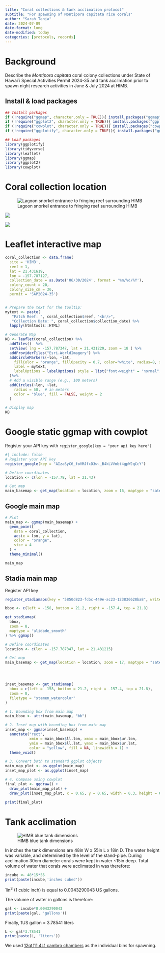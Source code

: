 ```yaml
---
title: "Coral collections & tank acclimation protocol"
subtitle: "For spawning of Montipora capitata rice corals"
author: "Sarah Tanja"
date: 2024-07-09
date-format: long
date-modified: today
categories: [protocols, records]
---
```


# Background

Describe the *Montipora capitata* coral colony collections under State of Hawai\`i Special Activities Permit 2024-35 and tank acclimation prior to spawn night research activities in June & July 2024 at HIMB.

## Install & load packages

```r
## Install packages
if (!require("ggmap", character.only = TRUE)){ install.packages("ggmap")}
if (!require("ggplot2", character.only = TRUE)){ install.packages("ggplot2")}
if (!require("cowplot", character.only = TRUE)){ install.packages("cowplot")}
if (!require("ggplotify", character.only = TRUE)){ install.packages("ggplotify")}
```

```r
## Load packages
library(ggplotify)
library(tidyverse)
library(leaflet)
library(ggmap)
library(ggplot2)
library(cowplot)
```

# Coral collection location

![Lagoon snorkel entrance to fringing reef surrounding HIMB](Lagoon%20surrounding%20HIMB%2021.431215°N,%20-157.787347°W.png)

![](KB-patchreefs-1.jpg)

![](KB-patchreef-latlon.jpg)

# Leaflet interactive map

```r
coral_collection <- data.frame(
  site = 'HIMB',
  reef = 1,
  lat = 21.431619,
  lon = -157.787127,
  collection_date = as.Date('06/30/2024', format = '%m/%d/%Y'),
  colony_count = 20,
  colony_size_cm = 30,
  permit = 'SAP2024-35') 


# Prepare the text for the tooltip:
mytext <- paste(
   "Patch Reef: ", coral_collection$reef, "<br/>", 
   "Collection Date: ", coral_collection$collection_date) %>%
  lapply(htmltools::HTML)

# Generate Map
KB <- leaflet(coral_collection) %>% 
  addTiles()  %>% 
  setView( lng = -157.787347, lat = 21.431229, zoom = 18 ) %>% 
  addProviderTiles("Esri.WorldImagery") %>% 
  addCircleMarkers(~lon, ~lat, 
    fillColor = "orange", fillOpacity = 0.7, color="white", radius=8, stroke=FALSE,
    label = mytext,
    labelOptions = labelOptions( style = list("font-weight" = "normal", padding = "3px 8px"), textsize = "13px", direction = "auto")
  )%>%
  # Add a visible range (e.g., 100 meters)
  addCircles(~lon, ~lat,
    radius = 60,  # in meters
    color = "blue", fill = FALSE, weight = 2
  )

# Display map
KB
```

# Google static ggmap with cowplot

Register your API key with `register_google(key = "your api key here")`

```r
#| include: false
# Register your API key
register_google(key = "AIzaSyC6_foVMJfxD3w-_B4kLVVnbt4gpWJqCcY")
```

```r
# Define coordinates
location <- c(lon = -157.78, lat = 21.43)

# Get map
main_basemap <- get_map(location = location, zoom = 16, maptype = "satellite")
```

## Google main map

```r
# Plot
main_map <- ggmap(main_basemap) +
  geom_point(
    data = coral_collection,
    aes(x = lon, y = lat),
    color = "orange",
    size = 4
  ) +
  theme_minimal()

main_map
```

## Stadia main map

Register API key

```r
register_stadiamaps(key = "5850d823-fdbc-449e-ac23-123836628ba8", write = TRUE)
```

```r
bbox <- c(left = -158, bottom = 21.2, right = -157.4, top = 21.8)

get_stadiamap(
  bbox,
  zoom = 8,
  maptype = "alidade_smooth" 
) %>% ggmap()


```

```r
# Define coordinates
location <- c(lon = -157.787347, lat = 21.431215)

# Get map
main_basemap <- get_map(location = location, zoom = 17, maptype = "satellite")




inset_basemap <- get_stadiamap(
  bbox = c(left = -158, bottom = 21.2, right = -157.4, top = 21.8),
  zoom = 8,
  filetype = "stamen_watercolor" 
)

# 1. Bounding box from main map
main_bbox <- attr(main_basemap, "bb")

# 2. Inset map with bounding box from main map
inset_map <- ggmap(inset_basemap) +
  annotate("rect", 
           xmin = main_bbox$ll.lon, xmax = main_bbox$ur.lon,
           ymin = main_bbox$ll.lat, ymax = main_bbox$ur.lat,
           color = "yellow", fill = NA, linewidth = 1) +
  theme_void()

# 3. Convert both to standard ggplot objects
main_map_plot <- as.ggplot(main_map)
inset_map_plot <- as.ggplot(inset_map)

# 4. Compose using cowplot
final_plot <- ggdraw() +
  draw_plot(main_map_plot) +
  draw_plot(inset_map_plot, x = 0.65, y = 0.65, width = 0.3, height = 0.3)

print(final_plot)

```

# Tank acclimation

![HIMB blue tank dimensions](PXL_20220612_035159238~2.jpg)

In inches the tank dimensions are 48in W x 55in L x 18in D. The water height was variable, and determined by the level of the stand-pipe. During acclimation 30cm diameter corals were kept in water \~15in deep. Total volume of water that corals were acclimated in was therefore:

```r
incube <- 48*15*55
print(paste(incube,'inches cubed'))
```

1in^3^ (1 cubic inch) is equal to 0.0043290043 US gallons.

The volume of water in gallons is therefore:

```r
gal <- incube*0.0043290043
print(paste(gal, 'gallons'))
```

Finally, 1US gallon = 3.78541 liters

```r
L <- gal*3.78541
print(paste(L, 'liters'))
```

We used [12qt(11.4L) cambro chambers](https://www.cambro.com/Products/food-storage/square-food-storage-containers/camsquares-classic-food-storage-containers/camsquares-camwear/12SFSCW135) as the individual bins for spawning.
